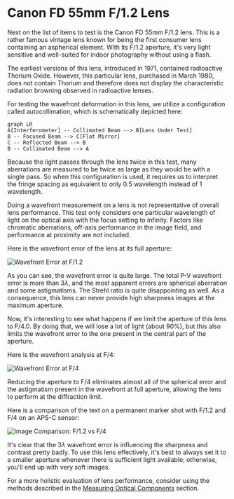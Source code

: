 
# Canon FD 55mm F/1.2 Lens

Next on the list of items to test is the Canon FD 55mm F/1.2 lens. This is a rather famous vintage lens known for being the first consumer lens containing an aspherical element. With its F/1.2 aperture, it's very light sensitive and well-suited for indoor photography without using a flash.

<Callout>
The earliest versions of this lens, introduced in 1971, contained radioactive Thorium Oxide. However, this particular lens, purchased in March 1980, does not contain Thorium and therefore does not display the characteristic radiation browning observed in radioactive lenses.
</Callout>

For testing the wavefront deformation in this lens, we utilize a configuration called autocollimation, which is schematically depicted here:

```mermaid
graph LR
A[Interferometer] -- Collimated Beam --> B[Lens Under Test]
B -- Focused Beam --> C[Flat Mirror]
C -- Reflected Beam --> B
B -- Collimated Beam --> A
```

Because the light passes through the lens twice in this test, many aberrations are measured to be twice as large as they would be with a single pass. So when this configuration is used, it requires us to interpret the fringe spacing as equivalent to only 0.5 wavelength instead of 1 wavelength.

<Callout type="warning">
Doing a wavefront measurement on a lens is not representative of overall lens performance. This test only considers one particular wavelength of light on the optical axis with the focus setting to infinity. Factors like chromatic aberrations, off-axis performance in the image field, and performance at proximity are not included.
</Callout>

Here is the wavefront error of the lens at its full aperture:

![Wavefront Error at F/1.2](/images/canon-fd-55mm-f1.2-wavefront-error.png)

As you can see, the wavefront error is quite large. The total P-V wavefront error is more than $3\lambda$, and the most apparent errors are spherical aberration and some astigmatisms. The Strehl ratio is quite disappointing as well. As a consequence, this lens can never provide high sharpness images at the maximum aperture.

Now, it's interesting to see what happens if we limit the aperture of this lens to F/4.0. By doing that, we will lose a lot of light (about 90%), but this also limits the wavefront error to the one present in the central part of the aperture.

Here is the wavefront analysis at F/4:

![Wavefront Error at F/4](/images/canon-fd-55mm-f4-wavefront-error.png)

Reducing the aperture to F/4 eliminates almost all of the spherical error and the astigmatism present in the wavefront at full aperture, allowing the lens to perform at the diffraction limit.

Here is a comparison of the text on a permanent marker shot with F/1.2 and F/4 on an APS-C sensor:

![Image Comparison: F/1.2 vs F/4](/images/canon-fd-55mm-f1.2-vs-f4-comparison.jpg)

It's clear that the $3\lambda$ wavefront error is influencing the sharpness and contrast pretty badly. To use this lens effectively, it's best to always set it to a smaller aperture whenever there is sufficient light available; otherwise, you'll end up with very soft images.

For a more holistic evaluation of lens performance, consider using the methods described in the [Measuring Optical Components](/measuring-optical-components) section.